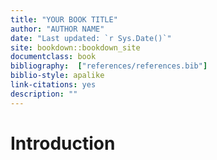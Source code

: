 ```yaml
--- 
title: "YOUR BOOK TITLE"
author: "AUTHOR NAME"
date: "Last updated: `r Sys.Date()`"
site: bookdown::bookdown_site
documentclass: book
bibliography:  ["references/references.bib"]
biblio-style: apalike
link-citations: yes
description: ""
---
```


# Introduction {-}
